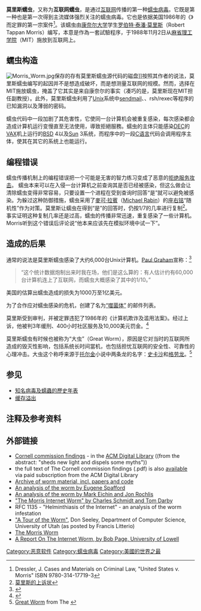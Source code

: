 '''莫里斯蠕虫'''，又称为'''互联网蠕虫'''，是通过[[互联网|互联网]]传播的第一种[[蠕虫病毒|蠕虫病毒]]。它既是第一种也是第一次得到主流媒体强烈关注的蠕虫病毒。它也是依据美国1986年的《{{tsl|en|Computer Fraud and Abuse Act|计算机欺诈及滥用法案}}》而定罪的第一宗案件<ref>Dressler, J. Cases and Materials on Criminal Law, "United States v. Morris" ISBN 9780-314-17719-3</ref>。该蠕虫由[[康奈尔大学|康奈尔大学]]学生[[罗伯特·泰潘·莫里斯|罗伯特·泰潘·莫里斯]]（Robert Tappan Morris）编写，本意是作為一套試驗程序，于1988年11月2日从[[麻省理工学院|麻省理工学院]]（MIT）施放到互联网上。

==蠕虫构造==
[[File:Morris_Worm.jpg|right]]保存的存有莫里斯蠕虫源代码的磁盘]]按照其作者的说法，莫里斯蠕虫编写的起因并不是想造成破坏，而是想测量互联网的规模。然而，选择在MIT施放蠕虫，掩盖了它其实是来自康奈尔的事实（凑巧的是，莫里斯现在MIT担任副教授）。此外，莫里斯蠕虫利用了[[Unix|Unix]]系统中[[sendmail|sendmail]]、{{tsl|en|Finger_protocol||Finger}}、rsh/rexec等程序的已知漏洞以及薄弱的密码。

蠕虫代码中一段{{tsl|en|unintended consequence|非本意的效果}}加剧了其危害性，它使同一台计算机会被重复感染，每次感染都会造成计算机运行变慢直至无法使用，導致拒絕服務。蠕虫的主体只能感染[[迪吉多|DEC]]的[[VAX|VAX]]机上运行的[[BSD|BSD]] 4以及[[Solaris|Sun]] 3系统，而程序中的一段[[C语言|C语言]]代码会调用程序主体，使其在其它的系统上也能运行。

==编程错误==

蠕虫传播机制上的编程错误把一个可能是无害的智力练习变成了恶意的[[分散式阻斷服務攻擊|拒绝服务攻击]]。 蠕虫本来可以在入侵一台计算机之前查询其是否已经被感染，但这么做会让清除蠕虫变得非常容易，只要设置一个进程在受到查询时回答“是”就可以避免被感染。为躲过这种防御措施，蠕虫采用了[[麥可·拉賓|麥可·拉賓]]（[[迈克尔·拉宾|Michael Rabin]]）的[[座右铭|座右铭]]“随机性”作为对策。莫里斯让蠕虫在得到“是”的回答时，仍按1/7的几率进行复制<ref>[http://www.morrisworm.com/morris_appeal.txt 莫里斯的上诉状]</ref>。事实证明这种复制几率还是过高，蠕虫的传播非常迅速，重复感染了一些计算机。Morris听到这个错误后评论说“他本来应该先在模拟环境中试一下”。

==造成的后果==

通常的说法是莫里斯蠕虫感染了大约6,000台Unix计算机。[[保罗·格雷厄姆|Paul Graham]]宣称：<ref>{{Cite web |url=http://www.paulgraham.com/submarine.html#f4n |title=The Submarine<!-- Bot generated title --> |accessdate=2008-11-01 |archive-date=2005-04-19 |archive-url=https://web.archive.org/web/20050419041258/http://www.paulgraham.com/submarine.html#f4n |dead-url=no }}</ref>   <blockquote>“这个统计数据炮制出来时我在场，他们是这么算的：有人估计约有60,000台计算机连上了互联网，而蠕虫大概感染了其中的1/10。”</blockquote>美国的{{tsl|en|Government Accountability Office|政府审计办公室}}估算出蠕虫造成的损失为1000万至1亿美元。 

为了合作应对蠕虫感染的危机，{{tsl|en|Gene Spafford|Gene Spafford}}创建了名为[http://securitydigest.org/phage/ “噬菌体”] {{Wayback|url=http://securitydigest.org/phage/ |date=20110726143040 }}的邮件列表。

莫里斯受到审判，并被定罪违犯了1986年的《计算机欺诈及滥用法案》。经过上诉，他被判3年缓刑、400小时社区服务及10,000美元罚金。<ref>{{Cite web |url=http://query.nytimes.com/gst/fullpage.html?res=9C0CE1D71038F936A35756C0A966958260&scp=2&sq=robert+tappan+morris&st=nyt |title="Computer Intruder is Put on Probation and Fined" by John Markoff, New York Times |accessdate=2008-11-01 |archive-date=2009-02-14 |archive-url=https://web.archive.org/web/20090214111830/http://query.nytimes.com/gst/fullpage.html?res=9C0CE1D71038F936A35756C0A966958260&scp=2&sq=robert+tappan+morris&st=nyt |dead-url=no }}</ref>

莫里斯蠕虫有时候也被称为“大虫”（Great Worm），原因是它对当时的互联网所造成的毁灭性影响，包括系统长时间當机，也包括担忧互联网的安全性、可靠性的心理冲击。大虫这个称呼来源于[[J·R·R·托尔金|托尔金]]小说中两条龙的名字：[[史卡沙|史卡沙]]和[[格劳龙|格劳龙]]。<ref>[http://www.catb.org/~esr/jargon/html/G/Great-Worm.html Great Worm] {{Wayback|url=http://www.catb.org/~esr/jargon/html/G/Great-Worm.html |date=20150321190042 }} from The {{tsl|en|Jargon File|}}</ref>

==参见==
*[[知名病毒及蠕蟲的歷史年表|知名病毒及蠕蟲的歷史年表]]
*[[缓存溢出|缓存溢出]]

==注释及参考资料==
{{reflist}}

==外部链接==
*[http://portal.acm.org/citation.cfm?doid=63526.63530 Cornell commission findings] - in the [http://portal.acm.org/dl.cfm ACM Digital Library]  ((from the abstract: "sheds new light and dispels some myths")) 
* the full text of The Cornell commission findings (.pdf) is also [http://portal.acm.org/citation.cfm?doid=63526.63530 available] via paid subscription from the ACM Digital Library 
*[https://web.archive.org/web/20150108142643/http://ftp.cerias.purdue.edu/pub/doc/morris_worm/ Archive of worm material, incl. papers and code]
*[http://homes.cerias.purdue.edu/~spaf/tech-reps/823.pdf An analysis of the worm by Eugene Spafford]
*[http://citeseer.ist.psu.edu/eichin89with.html An analysis of the worm by Mark Eichin and Jon Rochlis] {{Wayback|url=http://citeseer.ist.psu.edu/eichin89with.html |date=20070311132123 }}
*[https://web.archive.org/web/20150507040714/https://snowplow.org/tom/worm/worm.html "The Morris Internet Worm" by Charles Schmidt and Tom Darby]
* RFC 1135 - "Helminthiasis of the Internet" - an analysis of the worm infestation
*[https://web.archive.org/web/20070520233435/http://world.std.com/~franl/worm.html "A Tour of the Worm"], Don Seeley, Department of Computer Science, University of Utah (as posted by Francis Litterio)
* [http://www.morrisworm.com The Morris Worm] {{Wayback|url=http://www.morrisworm.com/ |date=20080412110827 }}
* [http://www.ee.ryerson.ca/~elf/hack/iworm.html A Report On The Internet Worm, by Bob Page, University of Lowell]

[[Category:恶意软件|Category:恶意软件]]
[[Category:蠕虫病毒|Category:蠕虫病毒]]
[[Category:美國的世界之最|Category:美國的世界之最]]